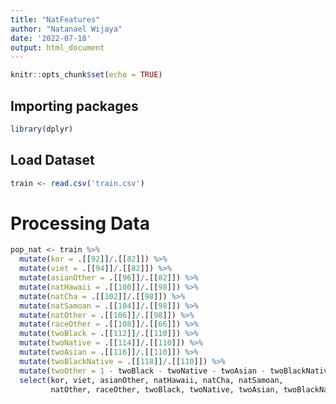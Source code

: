 ---
title: "NatFeatures"
author: "Natanael Wijaya"
date: '2022-07-18'
output: html_document
---

```{r setup, include=FALSE}
knitr::opts_chunk$set(echo = TRUE)
```

## Importing packages
```{r}
library(dplyr)
```

## Load Dataset

```{r}
train <- read.csv('train.csv')
```

# Processing Data

```{r}
pop_nat <- train %>%
  mutate(kor = .[[92]]/.[[82]]) %>%
  mutate(viet = .[[94]]/.[[82]]) %>%
  mutate(asianOther = .[[96]]/.[[82]]) %>%
  mutate(natHawaii = .[[100]]/.[[98]]) %>%
  mutate(natCha = .[[102]]/.[[98]]) %>%
  mutate(natSamoan = .[[104]]/.[[98]]) %>%
  mutate(natOther = .[[106]]/.[[98]]) %>%
  mutate(raceOther = .[[108]]/.[[66]]) %>%
  mutate(twoBlack = .[[112]]/.[[110]]) %>%
  mutate(twoNative = .[[114]]/.[[110]]) %>%
  mutate(twoAsian = .[[116]]/.[[110]]) %>%
  mutate(twoBlackNative = .[[118]]/.[[110]]) %>%
  mutate(twoOther = 1 - twoBlack - twoNative - twoAsian - twoBlackNative) %>% 
  select(kor, viet, asianOther, natHawaii, natCha, natSamoan,
         natOther, raceOther, twoBlack, twoNative, twoAsian, twoBlackNative, twoOther)
```